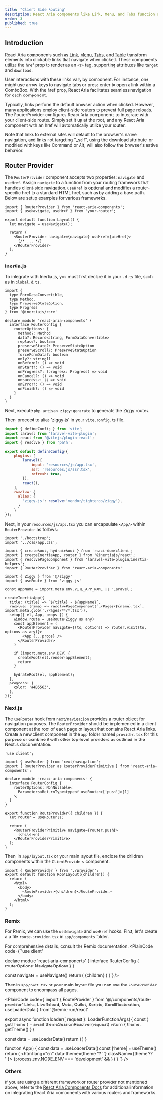 ```yaml
---
title: "Client Side Routing"
description: React Aria components like Link, Menu, and Tabs function as navigational links with `href`, supporting attributes like target and download.
order: 3
published: true
---
```


## Introduction
React Aria components such as [Link](/docs/components/navigation/link), [Menu](/docs/components/collections/menu), [Tabs](/docs/components/navigation/tabs), and [Table](/docs/components/collections/table) transform elements into clickable links that navigate when clicked. These components utilize the `href` prop to render as an `<a>` tag, supporting attributes like `target` and `download`.

User interactions with these links vary by component. For instance, one might use arrow keys to navigate tabs or press enter to open a link within a ComboBox. With the href prop, React Aria facilitates seamless navigation for each component.

Typically, links perform the default browser action when clicked. However, many applications employ client-side routers to prevent full page reloads. The RouterProvider configures React Aria components to integrate with your client-side router. Simply set it up at the root, and any React Aria component with an href will automatically utilize your router.

Note that links to external sites will default to the browser's native navigation, and links not targeting "_self", using the download attribute, or modified with keys like Command or Alt, will also follow the browser's native behavior.

## Router Provider
The `RouterProvider` component accepts two properties: `navigate` and `useHref`. Assign `navigate` to a function from your routing framework that handles client-side navigation. `useHref` is optional and modifies a router-specific href to a standard HTML href, such as by adding a base path. Below are setup examples for various frameworks.
```tsx
import { RouterProvider } from 'react-aria-components';
import { useNavigate, useHref } from 'your-router';

export default function Layout() {
  let navigate = useNavigate();

  return (
    <RouterProvider navigate={navigate} useHref={useHref}>
      {/* ... */}
    </RouterProvider>
  );
}
```

### Inertia.js
To integrate with Inertia.js, you must first declare it in your `.d.ts` file, such as in `global.d.ts`.



```tsx
import {
  type FormDataConvertible,
  type Method,
  type PreserveStateOption,
  type Progress
} from '@inertiajs/core'

declare module 'react-aria-components' {
  interface RouterConfig {
    routerOptions: {
      method?: Method
      data?: Record<string, FormDataConvertible>
      replace?: boolean
      preserveState?: PreserveStateOption
      preserveScroll?: PreserveStateOption
      forceFormData?: boolean
      only?: string[]
      onBefore?: () => void
      onStart?: () => void
      onProgress?: (progress: Progress) => void
      onCancel?: () => void
      onSuccess?: () => void
      onError?: () => void
      onFinish?: () => void
    }
  }
}
```
Next, execute `php artisan ziggy:generate` to generate the Ziggy routes.

Then, proceed to alias 'ziggy-js' in your `vite.config.ts` file.
```js {4} {15-19}
import { defineConfig } from 'vite';
import laravel from 'laravel-vite-plugin';
import react from '@vitejs/plugin-react';
import { resolve } from 'path';

export default defineConfig({
    plugins: [
        laravel({
            input: 'resources/js/app.tsx',
            ssr: 'resources/js/ssr.tsx',
            refresh: true,
        }),
        react(),
    ],
    resolve: {
      alias: {
        'ziggy-js': resolve('vendor/tightenco/ziggy'),
      }
    }
});
```

Next, in your `resources/js/app.tsx` you can encapsulate `<App/>` within `RouterProvider` as follows:
```tsx {7} {9-10} {18-30}
import './bootstrap';
import '../css/app.css';

import { createRoot, hydrateRoot } from 'react-dom/client';
import { createInertiaApp, router } from '@inertiajs/react';
import { resolvePageComponent } from 'laravel-vite-plugin/inertia-helpers';
import { RouterProvider } from 'react-aria-components'

import { Ziggy } from '@/ziggy'
import { useRoute } from 'ziggy-js'

const appName = import.meta.env.VITE_APP_NAME || 'Laravel';

createInertiaApp({
  title: (title) => `${title} - ${appName}`,
  resolve: (name) => resolvePageComponent(`./Pages/${name}.tsx`, import.meta.glob('./Pages/**/*.tsx')),
  setup({ el, App, props }) {
    window.route = useRoute(Ziggy as any)
    const appElement = (
      <RouterProvider navigate={(to, options) => router.visit(to, options as any)}>
        <App {...props} />
      </RouterProvider>
    )

    if (import.meta.env.DEV) {
      createRoot(el).render(appElement);
      return
    }

    hydrateRoot(el, appElement);
  },
  progress: {
    color: '#4B5563',
  },
});
```

### Next.js
The `useRouter` hook from `next/navigation` provides a router object for navigation purposes. The `RouterProvider` should be implemented in a client component at the root of each page or layout that contains React Aria links. Create a new client component in the `app` folder named `provider.tsx` for this purpose or combine it with other top-level providers as outlined in the Next.js documentation.
```tsx
'use client';

import { useRouter } from 'next/navigation';
import { RouterProvider as RouterProviderPrimitive } from 'react-aria-components';

declare module 'react-aria-components' {
  interface RouterConfig {
    routerOptions: NonNullable<
      Parameters<ReturnType<typeof useRouter>['push']>[1]
    >;
  }
}

export function RouteProvider({ children }) {
  let router = useRouter();

  return (
    <RouterProviderPrimitive navigate={router.push}>
      {children}
    </RouterProviderPrimitive>
  );
}
```

Then, in `app/layout.tsx` or your main layout file, enclose the children components within the `ClientProviders` component.
```tsx {1} {6}
import { RouteProvider } from './provider';
export default function RootLayout({children}) {
  return (
    <html>
      <body>
        <RouteProvider>{children}</RouteProvider>
      </body>
    </html>
  );
}
```

### Remix
For Remix, we can use the `useNavigate` and `useHref` hooks. First, let's create a a file `route-provider.tsx` in `app/components` folder.

For comprehensive details, consult the [Remix documentation](https://remix.run/docs/en/main/file-conventions/root).
<PlainCode code={`'use client'


declare module 'react-aria-components' {
  interface RouterConfig {
    routerOptions: NavigateOptions
  }
}

  const navigate = useNavigate()
  return (
    <RouterProvider navigate={navigate} useHref={useHref}>
      {children}
    </RouterProvider>
  )
}`} />

Then in `app/root.tsx` or your main layout file you can use the `RouteProvider` component to encompass all pages.

<PlainCode code={`import { RouteProvider } from '@/components/route-provider'
  Links,
  LiveReload,
  Meta,
  Outlet,
  Scripts,
  ScrollRestoration,
  useLoaderData
} from '@remix-run/react'


export async function loader({ request }: LoaderFunctionArgs) {
  const { getTheme } = await themeSessionResolver(request)
  return {
    theme: getTheme()
  }
}


  const data = useLoaderData<typeof loader>()
  return (
    <RouteProvider>
      <ThemeProvider specifiedTheme={data.theme} themeAction="/action/set-theme">
        <App />
      </ThemeProvider>
    </RouteProvider>
  )
}

function App() {
  const data = useLoaderData<typeof loader>()
  const [theme] = useTheme()
  return (
    <html lang="en" data-theme={theme ?? ''} className={theme ?? ''}>
      <head>
        <meta charSet="utf-8" />
        <meta name="viewport" content="width=device-width,initial-scale=1" />
        <Meta />
        <PreventFlashOnWrongTheme ssrTheme={Boolean(data.theme)} />
        <Links />
      </head>
      <body className="antialiased min-h-svh bg-tertiary font-sans">
        <Outlet />
        <ScrollRestoration />
        <Scripts />
        {process.env.NODE_ENV === 'development' && <LiveReload />}
      </body>
    </html>
  )
}
`} />

### Others
If you are using a different framework or router provider not mentioned above, refer to the [React Aria Components Docs](https://react-spectrum.adobe.com/react-aria/routing.html) for additional information on integrating React Aria components with various routers and frameworks.
